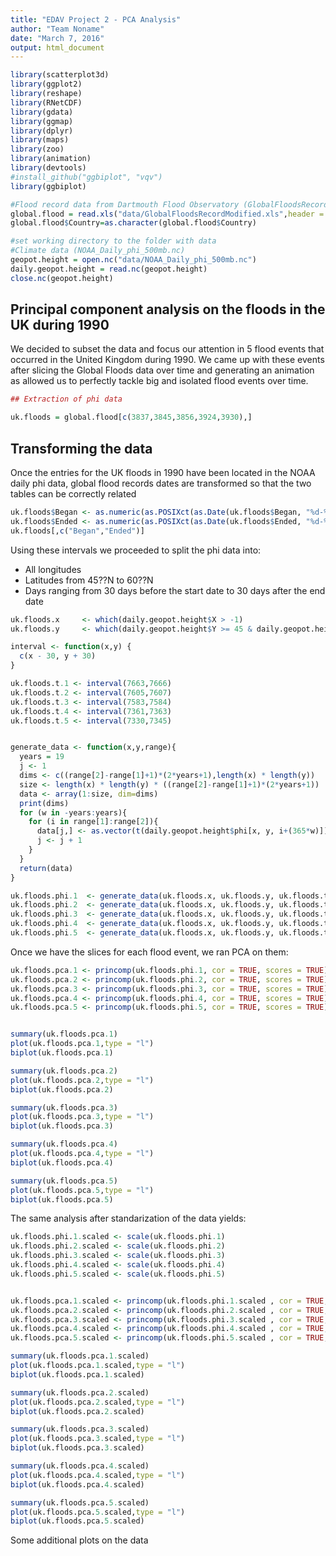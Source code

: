 ```yaml
---
title: "EDAV Project 2 - PCA Analysis"
author: "Team Noname"
date: "March 7, 2016"
output: html_document
---
```


```r

library(scatterplot3d)
library(ggplot2)
library(reshape)
library(RNetCDF)
library(gdata)
library(ggmap)
library(dplyr)
library(maps)
library(zoo)
library(animation)
library(devtools)
#install_github("ggbiplot", "vqv")
library(ggbiplot)

#Flood record data from Dartmouth Flood Observatory (GlobalFloodsRecord.xls)
global.flood = read.xls("data/GlobalFloodsRecordModified.xls",header = TRUE)
global.flood$Country=as.character(global.flood$Country)

#set working directory to the folder with data
#Climate data (NOAA_Daily_phi_500mb.nc)
geopot.height = open.nc("data/NOAA_Daily_phi_500mb.nc")
daily.geopot.height = read.nc(geopot.height)
close.nc(geopot.height)
```

## Principal component analysis on the floods in the UK during 1990

We decided to subset the data and focus our attention in 5 flood events that occurred in the United Kingdom during 1990. We came up with these events after slicing the Global Floods data over time and generating an animation as allowed us to perfectly tackle big and isolated flood events over time.

```r
## Extraction of phi data

uk.floods = global.flood[c(3837,3845,3856,3924,3930),]
```

## Transforming the data

Once the entries for the UK floods in 1990 have been located in the NOAA daily phi data, global flood records dates are transformed so that the two tables can be correctly related

```r
uk.floods$Began <- as.numeric(as.POSIXct(as.Date(uk.floods$Began, "%d-%b-%y"), origin="1948-01-01")) %/% (24*60*60) 
uk.floods$Ended <- as.numeric(as.POSIXct(as.Date(uk.floods$Ended, "%d-%b-%y"), origin="1948-01-01")) %/% (24*60*60) 
uk.floods[,c("Began","Ended")]
```

Using these intervals we proceeded to split the phi data into:

* All longitudes
* Latitudes from 45??N to 60??N
* Days ranging from 30 days before the start date to 30 days after the end date


```r
uk.floods.x     <- which(daily.geopot.height$X > -1)
uk.floods.y     <- which(daily.geopot.height$Y >= 45 & daily.geopot.height$Y <= 60)

interval <- function(x,y) {
  c(x - 30, y + 30)
}

uk.floods.t.1 <- interval(7663,7666)
uk.floods.t.2 <- interval(7605,7607)
uk.floods.t.3 <- interval(7583,7584)
uk.floods.t.4 <- interval(7361,7363)
uk.floods.t.5 <- interval(7330,7345)


generate_data <- function(x,y,range){
  years = 19
  j <- 1
  dims <- c((range[2]-range[1]+1)*(2*years+1),length(x) * length(y))
  size <- length(x) * length(y) * ((range[2]-range[1]+1)*(2*years+1))
  data <- array(1:size, dim=dims)
  print(dims)
  for (w in -years:years){
    for (i in range[1]:range[2]){
      data[j,] <- as.vector(t(daily.geopot.height$phi[x, y, i+(365*w)]))
      j <- j + 1
    }
  }
  return(data)
}

uk.floods.phi.1  <- generate_data(uk.floods.x, uk.floods.y, uk.floods.t.1)
uk.floods.phi.2  <- generate_data(uk.floods.x, uk.floods.y, uk.floods.t.2)
uk.floods.phi.3  <- generate_data(uk.floods.x, uk.floods.y, uk.floods.t.3)
uk.floods.phi.4  <- generate_data(uk.floods.x, uk.floods.y, uk.floods.t.4)
uk.floods.phi.5  <- generate_data(uk.floods.x, uk.floods.y, uk.floods.t.5)

```

Once we have the slices for each flood event, we ran PCA on them:

```r
uk.floods.pca.1 <- princomp(uk.floods.phi.1, cor = TRUE, scores = TRUE)
uk.floods.pca.2 <- princomp(uk.floods.phi.2, cor = TRUE, scores = TRUE)
uk.floods.pca.3 <- princomp(uk.floods.phi.3, cor = TRUE, scores = TRUE)
uk.floods.pca.4 <- princomp(uk.floods.phi.4, cor = TRUE, scores = TRUE)
uk.floods.pca.5 <- princomp(uk.floods.phi.5, cor = TRUE, scores = TRUE)


summary(uk.floods.pca.1)
plot(uk.floods.pca.1,type = "l")
biplot(uk.floods.pca.1)

summary(uk.floods.pca.2)
plot(uk.floods.pca.2,type = "l")
biplot(uk.floods.pca.2)

summary(uk.floods.pca.3)
plot(uk.floods.pca.3,type = "l")
biplot(uk.floods.pca.3)

summary(uk.floods.pca.4)
plot(uk.floods.pca.4,type = "l")
biplot(uk.floods.pca.4)

summary(uk.floods.pca.5)
plot(uk.floods.pca.5,type = "l")
biplot(uk.floods.pca.5)
```

The same analysis after standarization of the data yields: 

```r
uk.floods.phi.1.scaled <- scale(uk.floods.phi.1)
uk.floods.phi.2.scaled <- scale(uk.floods.phi.2)
uk.floods.phi.3.scaled <- scale(uk.floods.phi.3)
uk.floods.phi.4.scaled <- scale(uk.floods.phi.4)
uk.floods.phi.5.scaled <- scale(uk.floods.phi.5)


uk.floods.pca.1.scaled <- princomp(uk.floods.phi.1.scaled , cor = TRUE, scores = TRUE)
uk.floods.pca.2.scaled <- princomp(uk.floods.phi.2.scaled , cor = TRUE, scores = TRUE)
uk.floods.pca.3.scaled <- princomp(uk.floods.phi.3.scaled , cor = TRUE, scores = TRUE)
uk.floods.pca.4.scaled <- princomp(uk.floods.phi.4.scaled , cor = TRUE, scores = TRUE)
uk.floods.pca.5.scaled <- princomp(uk.floods.phi.5.scaled , cor = TRUE, scores = TRUE)

summary(uk.floods.pca.1.scaled)
plot(uk.floods.pca.1.scaled,type = "l")
biplot(uk.floods.pca.1.scaled)

summary(uk.floods.pca.2.scaled)
plot(uk.floods.pca.2.scaled,type = "l")
biplot(uk.floods.pca.2.scaled)

summary(uk.floods.pca.3.scaled)
plot(uk.floods.pca.3.scaled,type = "l")
biplot(uk.floods.pca.3.scaled)

summary(uk.floods.pca.4.scaled)
plot(uk.floods.pca.4.scaled,type = "l")
biplot(uk.floods.pca.4.scaled)

summary(uk.floods.pca.5.scaled)
plot(uk.floods.pca.5.scaled,type = "l")
biplot(uk.floods.pca.5.scaled)
```


Some additional plots on the data

```r
```

